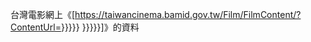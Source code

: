 台灣電影網上《[https://taiwancinema.bamid.gov.tw/Film/FilmContent/?ContentUrl={{{1|{{{id|{{#property:P7611}}}}}}}} {{{2|{{{title|{{PAGENAMEBASE}}}}}}}}]》的資料{{zh-tw}}<noinclude>
{{Documentation}}
</noinclude>
